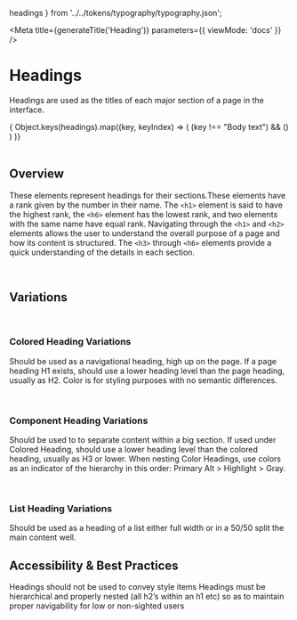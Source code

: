 
  headings
} from '../../tokens/typography/typography.json';

<Meta
  title={generateTitle('Heading')}
  parameters={{
    viewMode: 'docs'
  }}
/>

# Headings

Headings are used as the titles of each major section of a page in the interface.

<div className="sb-block reset-vspace">
  { Object.keys(headings).map((key, keyIndex) => (
      (key !== "Body text") &&
      (<Heading level={headings[key]} key={`element.key.${keyIndex}`} text={key} />)
    )
  )}
</div>

<br />

## Overview
These elements represent headings for their sections.These elements have a rank given by the number in their name. The `<h1>` element is said to have the highest rank, the `<h6>` element has the lowest rank, and two elements with the same name have equal rank.
Navigating through the `<h1>` and `<h2>` elements allows the user to understand the overall purpose of a page and how its content is structured. The `<h3>` through `<h6>` elements provide a quick understanding of the details in each section.

<br />

## Variations

<br />

### Colored Heading Variations

Should be used as a navigational heading, high up on the page. If a page heading H1 exists, should use a lower heading level than the page heading, usually as H2. Color is for styling purposes with no semantic differences.

<Canvas>
  <Story story={stories.headingColored} />
</Canvas>

<br />

### Component Heading Variations

Should be used to to separate content within a big section. If used under Colored Heading, should use a lower heading level than the colored heading, usually as H3 or lower. When nesting Color Headings, use colors as an indicator of the hierarchy in this order: Primary Alt > Highlight > Gray.

<Canvas>
  <Story story={stories.headingComp} />
</Canvas>

<br />

### List Heading Variations

Should be used as a heading of a list either full width or in a 50/50 split the main content well.

<Canvas>
  <Story story={stories.headingSidebar} />
</Canvas>

## Accessibility & Best Practices
Headings should not be used to convey style items
Headings must be hierarchical and properly nested (all h2’s within an h1 etc) so as to maintain proper navigability for low or non-sighted users
